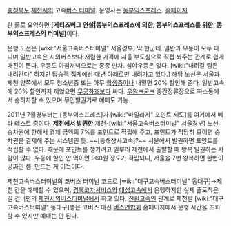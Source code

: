 [[충청북도]] [[제천시]]의 고속[[버스 터미널]]. 운영사는 [[동부익스프레스]]. [http://jecheon.dongbubus.com/jsp/jecheon/main/index.jsp 홈페이지]

한 줄로 요약하면 '''[게티즈버그 연설|동부익스프레스에 의한, 동부익스프레스를 위한, 동부익스프레스의 터미널]'''이다.

운행 노선은 [wiki:"서울고속버스터미널" 서울경부] 딱 한군데. 일반과 우등이 모두 다니며 일반고속은 시외버스보다 저렴한 가격에 서울 부도심으로 직접 쏴주는 관계로 쉽게 매진이 뜬다. 우등도 아침저녁으로는 종종 만차. 심야우등은 없다. [wiki:"내려갈 팀은 내려간다" 하지만 탑승객 집계에선 매년 아래로만 내려가고 있다.] 해당 노선은 서울과 제천 양쪽에서 모두 청소년증 또는 아무 [[학생증]]이나 내밀면 20% 할인해 준다. 일반고속에 20% 할인까지 끼얹으면 [[무궁화호]]보다 싸다. [[우왕ㅋ굳ㅋ]] 중간정류장으로 하소동에서 승하차할 수 있으며 무인발권기로 예매도 가능.

2011년 7월경부터는 [동부익스프레스]가 [wiki:"마일리지" 포인트 제도]를 여기에서 베타 테스트 중이다. '''제천에서 발권한''' 제천-[wiki:"서울고속버스터미널" 서울경부] 노선 승차권에 한해서 결제 금액의 7%를 포인트로 적립해 주고, 포인트가 적당히 모이면 승차권을 결제해 주는 시스템인 듯. ~~[동해상사고속]?~~ 서울에서 발권하면 포인트를 적립할 수 없다. 때문에 포인트를 챙기려고 일부러 제천에서 출발할 때 왕복 발권하는 사람이 많다. 우등에 할인 안 먹이면 960원 정도가 적립되니, 서울을 7번 왕복하면 한번이 공짜인 셈. 만드는 게 이득이다.

제천고속버스터미널의 코버스 터미널 코드로 [wiki:"대구고속버스터미널" 동대구]→제천 간을 예매할 수 있으며, [[경북코치서비스]]와 [[대성고속]]에서 운행하지만 실제 출도착은 길 건너편의 [[제천시외버스터미널]]에서 하고 있다. [[전환고속]]인 관계로 제천발 [wiki:"대구고속버스터미널" 동대구]행은 코버스 대신 [http://www.bustago.or.kr/ 버스연합회] 홈페이지에서 운행 시간을 조회할 수 있지만 예매는 안 된다.
